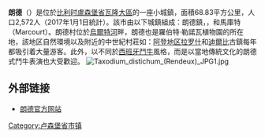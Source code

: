 
{{Infobox Belgium municipality
|name=朗德
|picture= Rendeux CH1a JPG.jpg
|picture-legend= 
|map=Rendeux Luxembourg Belgium Map.png
|map-legend=朗德在盧森堡省的位置
|arms=Coat of arms of Myrendeux.svg
|flag=Flag of Rendeux.svg
|region={{BE-REG-WAL}}
|community={{BE-FR}}
|province={{BE-PROV-LX}}
|nis=83044
|pyramid-date=
|0-19=
|20-64=
|65=
|foreigners=
|foreigners-date=
|postal-codes=6987
|telephone-area=084
|web={{URL|http://www.rendeux.be}}
|coordinates = {{coord|50|14|N|05|30|E|region:BE|display=inline,title}}
}}
'''朗德'''（{{lang-fr|Rendeux}}）是位於[[比利时|比利时]][[盧森堡省|盧森堡省]][[瓦隆大區|瓦隆大區]]的一座小城鎮，面積68.83平方公里，人口2,572人（2017年1月1日統計）。該市由以下城鎮組成：朗德鎮，{{link-en|貝夫|Beffe}}，{{link-en|奧迪斯泰|Hodister}}和馬庫特（Marcourt）。朗德村位於[[烏爾特河|烏爾特河]]畔，朗德也是羅伯特·勒諾瓦植物園的所在地，該地区自然環境以及附近的中世紀村莊​如：[[阿登地区拉罗什|阿登地区拉罗什]]和[[迪爾比|迪爾比]]古鎮每年都吸引着大量游客。此外，以不同於[[西班牙鬥牛|西班牙鬥牛]]風格，而是以當地傳統文化的朗德式鬥牛表演也大受歡迎。
[[File:Taxodium_distichum_(Rendeux)_JPG1.jpg|left]]















== 外部链接 ==
*[http://www.rendeux.be/ 朗德官方网站] {{Wayback|url=http://www.rendeux.be/ |date=20210208013410 }}

{{卢森堡省市区}}
{{Belgium-geo-stub}}

{{DEFAULTSORT:Rendeux}}

[[Category:卢森堡省市镇|Category:卢森堡省市镇]]